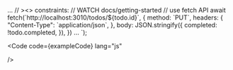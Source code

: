 

...
// ><> constraints: 
// WATCH docs/getting-started
// use fetch API
await fetch(\`http://localhost:3010/todos/$\{todo.id\}\`, {
    method: \`PUT\`,
    headers: {
    "Content-Type": \`application/json\`,
    },
    body: JSON.stringify({
    completed: !todo.completed,
    }),
})
...
`);



<div>


<Code code={exampleCode} lang="js" 
  
  />
  </div>
